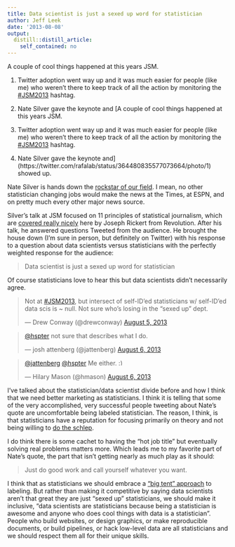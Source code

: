 ```yaml
---
title: Data scientist is just a sexed up word for statistician
author: Jeff Leek
date: '2013-08-08'
output:
  distill::distill_article:
    self_contained: no
---
```


A couple of cool things happened at this years JSM.

  1. Twitter adoption went way up and it was much easier for people (like me) who weren't there to keep track of all the action by monitoring the [#JSM2013](https://twitter.com/search?q=%23jsm2013&src=typd) hashtag.
  2. Nate Silver gave the keynote and [A couple of cool things happened at this years JSM.

  1. Twitter adoption went way up and it was much easier for people (like me) who weren't there to keep track of all the action by monitoring the [#JSM2013](https://twitter.com/search?q=%23jsm2013&src=typd) hashtag.
  2. Nate Silver gave the keynote and](https://twitter.com/rafalab/status/364480835577073664/photo/1) showed up.

Nate Silver is hands down the [rockstar of our field](http://simplystatistics.org/2013/07/26/statistics-takes-center-stage-in-the-independent/). I mean, no other statistician changing jobs would make the news at the Times, at ESPN, and on pretty much every other major news source.

Silver's talk at JSM focused on 11 principles of statistical journalism, which are [covered really nicely](http://blog.revolutionanalytics.com/2013/08/nate-silver-jsm.html) here by Joseph Rickert from Revolution. After his talk, he answered questions Tweeted from the audience. He brought the house down (I'm sure in person, but definitely on Twitter) with his response to a question about data scientists versus statisticians with the perfectly weighted response for the audience:

> Data scientist is just a sexed up word for statistician

Of course statisticians love to hear this but data scientists didn't necessarily agree.

<blockquote class="twitter-tweet" width="550">
  <p>
    Not at <a href="https://twitter.com/hashtag/JSM2013?src=hash">#JSM2013</a>, but intersect of self-ID’ed statisticians w/ self-ID’ed data scis is ~ null. Not sure who’s losing in the “sexed up” dept.
  </p>
  
  <p>
    &mdash; Drew Conway (@drewconway) <a href="https://twitter.com/drewconway/status/364493993117507584">August 5, 2013</a>
  </p>
</blockquote>



<blockquote class="twitter-tweet" width="550">
  <p>
    <a href="https://twitter.com/hspter">@hspter</a> not sure that describes what I do.
  </p>
  
  <p>
    &mdash; josh attenberg (@jattenberg) <a href="https://twitter.com/jattenberg/status/364550740506710016">August 6, 2013</a>
  </p>
</blockquote>



<blockquote class="twitter-tweet" width="550">
  <p>
    <a href="https://twitter.com/jattenberg">@jattenberg</a> <a href="https://twitter.com/hspter">@hspter</a> Me either. <img src="http://simplystatistics.org/wp-includes/images/smilies/simple-smile.png" alt=":)" class="wp-smiley" style="height: 1em; max-height: 1em;" />
  </p>
  
  <p>
    &mdash; Hilary Mason (@hmason) <a href="https://twitter.com/hmason/status/364551047445884928">August 6, 2013</a>
  </p>
</blockquote>



I've talked about the statistician/data scientist divide before and how I think that we need better marketing as statisticians. I think it is telling that some of the very accomplished, very successful people tweeting about Nate's quote are uncomfortable being labeled statistician. The reason, I think, is that statisticians have a reputation for focusing primarily on theory and not being willing to [do the schlep](http://simplystatistics.org/2012/05/28/schlep-blindness-in-statistics/).

I do think there is some cachet to having the "hot job title" but eventually solving real problems matters more. Which leads me to my favorite part of Nate's quote, the part that isn't getting nearly as much play as it should:

> Just do good work and call yourself whatever you want.

I think that as statisticians we should embrace a ["big tent" approach](http://simplystatistics.org/2012/08/14/statistics-statisticians-need-better-marketing/) to labeling. But rather than making it competitive by saying data scientists aren't that great they are just "sexed up" statisticians, we should make it inclusive, "data scientists are statisticians because being a statistician is awesome and anyone who does cool things with data is a statistician". People who build websites, or design graphics, or make reproducible documents, or build pipelines, or hack low-level data are all statisticians and we should respect them all for their unique skills.
